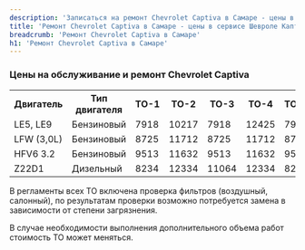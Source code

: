 ```yaml
---
description: 'Записаться на ремонт Chevrolet Captiva в Самаре - цены в официальном сервисе по Шевроле Каптива'
title: 'Ремонт Chevrolet Captiva в Самаре - цены в сервисе Шевроле Каптива'
breadcrumb: 'Ремонт Chevrolet Captiva в Самаре'
h1: 'Ремонт Chevrolet Captiva в Самаре'
---
```

<h3>Цены на обслуживание и ремонт Chevrolet Captiva </h3>
<table>
<tbody>
<tr>
	<th>
		 Двигатель
	</th>
	<th>
		 Тип двигателя
	</th>
	<th>
		 ТО-1
	</th>
	<th>
		 ТО-2
	</th>
	<th>
		 ТО-3
	</th>
	<th>
		 ТО-4
	</th>
	<th>
		 ТО-5
	</th>
	<th>
		 ТО-6
	</th>
	<th>
		 ТО-7
	</th>
	<th>
		 ТО-8
	</th>
	<th>
		 ТО-9
	</th>
</tr>
<tr>
	<td>
		 LE5, LE9
	</td>
	<td>
		 Бензиновый
	</td>
	<td>
		 7918
	</td>
	<td>
		 10217
	</td>
	<td>
		 7918
	</td>
	<td>
		 12425
	</td>
	<td>
		 7918
	</td>
	<td>
		 10217
	</td>
	<td>
		 7918
	</td>
	<td>
		 12425
	</td>
	<td>
		 7918
	</td>
</tr>
<tr>
	<td>
		 LFW (3,0L)
	</td>
	<td>
		 Бензиновый
	</td>
	<td>
		 8725
	</td>
	<td>
		 11712
	</td>
	<td>
		 8725
	</td>
	<td>
		 11712
	</td>
	<td>
		 8725
	</td>
	<td>
		 11712
	</td>
	<td>
		 8725
	</td>
	<td>
		 11712
	</td>
	<td>
		 8725
	</td>
</tr>
<tr>
	<td>
		 HFV6 3.2
	</td>
	<td>
		 Бензиновый
	</td>
	<td>
		 9513
	</td>
	<td>
		 11632
	</td>
	<td>
		 9513
	</td>
	<td>
		 11632
	</td>
	<td>
		 9513
	</td>
	<td>
		 11632
	</td>
	<td>
		 9513
	</td>
	<td>
		 11632
	</td>
	<td>
		 9513
	</td>
</tr>
<tr>
	<td>
		 Z22D1
	</td>
	<td>
		 Дизельный
	</td>
	<td>
		 8234
	</td>
	<td>
		 12334
	</td>
	<td>
		 11064
	</td>
	<td>
		 12334
	</td>
	<td>
		 8234
	</td>
	<td>
		 12334
	</td>
	<td>
		 11064
	</td>
	<td>
		 12334
	</td>
	<td>
		 8234
	</td>
</tr>
</tbody>
</table>
<p>
	 В регламенты всех ТО включена проверка фильтров (воздушный, салонный), по результатам проверки возможно потребуется замена в зависимости от степени загрязнения.
</p>
<p>
	 В случае необходимости выполнения дополнительного объема работ стоимость ТО может меняться.
</p>